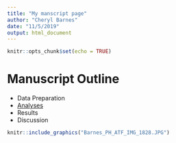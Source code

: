 ```yaml
---
title: "My manscript page"
author: "Cheryl Barnes"
date: "11/5/2019"
output: html_document
---
```


```r
knitr::opts_chunk$set(echo = TRUE)
```

# Manuscript Outline

- Data Preparation
- [Analyses](PredationIndex.html)
- Results
- Discussion

```r
knitr::include_graphics("Barnes_PH_ATF_IMG_1828.JPG")
```

